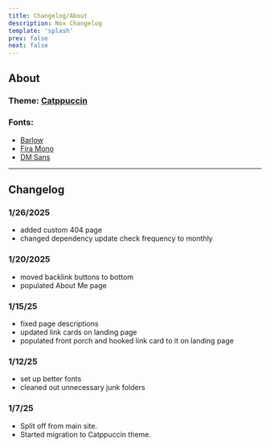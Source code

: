 ```yaml
---
title: Changelog/About
description: Nox Changelog
template: 'splash'
prev: false
next: false
---
```


## About

### Theme: <a target="_base" href="https://catppuccin.com">Catppuccin</a>

### Fonts:
 - <a target="_base" href="https://fontsource.org/fonts/barlow">Barlow</a>
 - <a target="_base" href="https://fontsource.org/fonts/fira-mono">Fira Mono</a>
 - <a target="_base" href="https://fontsource.org/fonts/dm-sans">DM Sans</a>

---
## Changelog

### 1/26/2025
- added custom 404 page
- changed dependency update check frequency to monthly

### 1/20/2025
- moved backlink buttons to bottom
- populated About Me page

### 1/15/25
- fixed page descriptions
- updated link cards on landing page
- populated front porch and hooked link card to it on landing page

### 1/12/25

- set up better fonts
- cleaned out unnecessary junk folders

### 1/7/25

- Split off from main site.
- Started migration to Catppuccin theme.